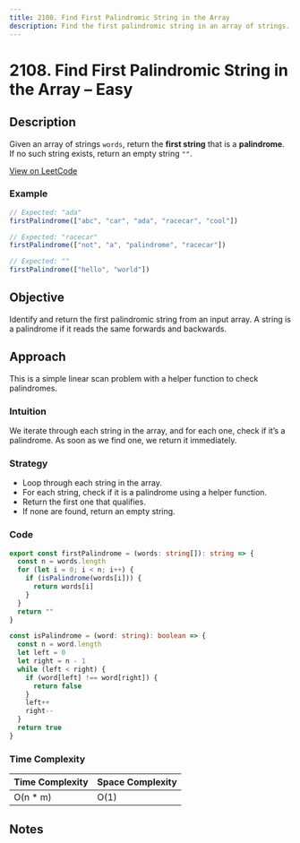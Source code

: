 ```yaml
---
title: 2108. Find First Palindromic String in the Array
description: Find the first palindromic string in an array of strings.
---
```


# 2108. Find First Palindromic String in the Array – Easy

## Description

Given an array of strings `words`, return the **first string** that is a **palindrome**. If no such string exists, return an empty string `""`.

[View on LeetCode](https://leetcode.com/problems/find-first-palindromic-string-in-the-array/)

### Example

```ts
// Expected: "ada"
firstPalindrome(["abc", "car", "ada", "racecar", "cool"])

// Expected: "racecar"
firstPalindrome(["not", "a", "palindrome", "racecar"])

// Expected: ""
firstPalindrome(["hello", "world"])
```

## Objective

Identify and return the first palindromic string from an input array. A string is a palindrome if it reads the same forwards and backwards.

## Approach

This is a simple linear scan problem with a helper function to check palindromes.

### Intuition

We iterate through each string in the array, and for each one, check if it’s a palindrome. As soon as we find one, we return it immediately.

### Strategy

- Loop through each string in the array.
- For each string, check if it is a palindrome using a helper function.
- Return the first one that qualifies.
- If none are found, return an empty string.

### Code

```ts title="2108. Find First Palindromic String in the Array"
export const firstPalindrome = (words: string[]): string => {
  const n = words.length
  for (let i = 0; i < n; i++) {
    if (isPalindrome(words[i])) {
      return words[i]
    }
  }
  return ""
}

const isPalindrome = (word: string): boolean => {
  const n = word.length
  let left = 0
  let right = n - 1
  while (left < right) {
    if (word[left] !== word[right]) {
      return false
    }
    left++
    right--
  }
  return true
}
```

### Time Complexity

| Time Complexity | Space Complexity |
| --------------- | ---------------- |
| O(n \* m)       | O(1)             |

## Notes
